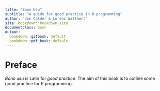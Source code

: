 ```yaml
---
title: "Bono Usu"
subtitle: "A guide for good practice in R programming"
author: "Jon Calder & Lorenz Walthert"
site: bookdown::bookdown_site
documentclass: book
output:
  bookdown::gitbook: default
  bookdown::pdf_book: default
---
```


# Preface 

*Bono usu* is Latin for *good practice*. The aim of this book is to outline some 
good practice for R programming.
